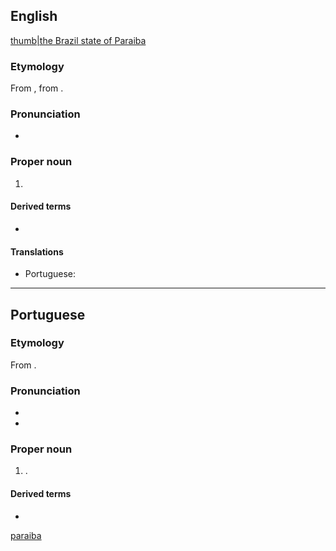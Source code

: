 ==English==
{{wikipedia}}
[[file:brazil State Paraiba.svg|thumb|the Brazil state of Paraiba]]

===Etymology===
From {{bor|en|pt|Paraíba}}, from {{der|en|tpw|pa'ra a'íba||bad for navigation}}.

===Pronunciation===
* {{IPA|en|/pɑːɹaɪˈiːbə/}}

===Proper noun===
{{en-proper noun}}

# {{place|en|state|r/Northeast Region|c/Brazil|capital=João Pessoa}}

====Derived terms====
* {{l|en|Paraiba tourmaline}}

====Translations====
{{trans-top|a state in north-eastern Brazil}}
* Portuguese: {{t+|pt|Paraíba|f}}
{{trans-mid}}
{{trans-bottom}}

[[Category:English terms spelled with Í|paraiba]]

----

==Portuguese==

===Etymology===
From {{bor|pt|tpw|pa'ra a'íba||bad for navigation}}.

===Pronunciation===
{{pt-IPA}}
* {{audio|pt|Pt-br Paraíba.ogg|Audio (BR)}}
* {{hyph|pt|Pa|ra|í|ba}}

===Proper noun===
{{pt-proper noun|f}}

# {{place|pt|state|macroregion/pt:Northeast Region|c/pt:Brazil|capital=pt:João Pessoa}}.
#: {{syn|pt|PB|q1=abbreviation}}

====Derived terms====
* {{l|pt|paraibano}}